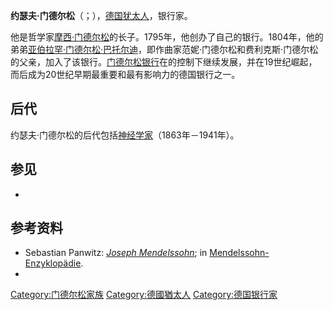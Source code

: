 {{Infobox person
| name = 约瑟夫·门德尔松
| image = Joseph Mendelssohn cropped.jpg
| caption = 
| birth_date = {{Birth date|1770|8|11}}
| birth_place = {{flag|Prussia|1750}}[[柏林|柏林]]
| death_date = {{Death date and age|1848|11|24|1770|8|11}}
| death_place = {{flag|Prussia|1803}}柏林
| nationality = [[普魯士王國|普魯士王國]]
| other_names = 
| job = [[银行家|银行家]]
| known_for = 
}}
'''约瑟夫·门德尔松'''（{{lang-de|Joseph Mendelssohn}}；{{bd|1770年|8月11日|1848年|11月24日}}），[[德国犹太人|德国犹太人]]，银行家。

他是哲学家[[摩西·门德尔松|摩西·门德尔松]]的长子。1795年，他创办了自己的银行。1804年，他的弟弟[[亚伯拉罕·门德尔松·巴托尔迪|亚伯拉罕·门德尔松·巴托尔迪]]，即作曲家范妮·门德尔松和费利克斯·门德尔松的父亲，加入了该银行。[[门德尔松银行|门德尔松银行]]在{{Tsl|en|Mendelssohn family|门德尔松家族}}的控制下继续发展，并在19世纪崛起，而后成为20世纪早期最重要和最有影响力的德国银行之一。

== 后代 ==
约瑟夫·门德尔松的后代包括[[神经学家|神经学家]]{{Tsl|en|Alexander Carl Otto Westphal|亚历山大·卡尔·奥托·威斯特法尔}}（1863年－1941年）。

== 参见 ==
* {{tsl|en|List of people from Berlin|柏林人物列表}}

== 参考资料 ==
* Sebastian Panwitz: [http://www.panwitz.net/person/mendel/joseph.htm ''Joseph Mendelssohn'']; in [http://www.mendelssohn-enzyklopaedie.de/ Mendelssohn-Enzyklopädie].
* {{Find a Grave|6820621}}

{{Authority control}}
{{DEFAULTSORT:Mendelssohn, Joseph}}
[[Category:门德尔松家族|Category:门德尔松家族]]
[[Category:德國猶太人|Category:德國猶太人]]
[[Category:德国银行家|Category:德国银行家]]
{{germany-bio-stub}}